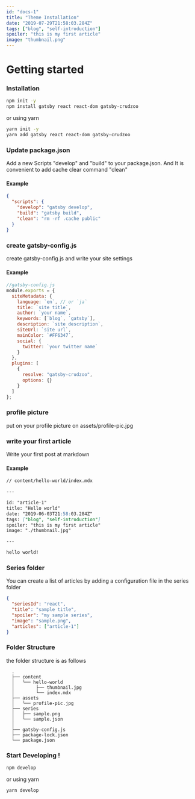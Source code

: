 ```yaml
---
id: "docs-1"
title: "Theme Installation"
date: "2019-07-29T21:58:03.284Z"
tags: ["blog", "self-introduction"]
spoiler: "this is my first article"
image: "thumbnail.png"
---
```


# Getting started

### Installation

```bash
npm init -y
npm install gatsby react react-dom gatsby-crudzoo
```

or using yarn

```bash
yarn init -y
yarn add gatsby react react-dom gatsby-crudzoo
```

### Update package.json

Add a new Scripts "develop" and "build" to your package.json. And It is convenient to add cache clear command "clean"

#### Example

```json
{
  "scripts": {
    "develop": "gatsby develop",
    "build": "gatsby build",
    "clean": "rm -rf .cache public"
  }
}
```

### create gatsby-config.js

create gatsby-config.js and write your site settings

#### Example

```javascript
//gatsby-config.js
module.exports = {
  siteMetadata: {
    language: `en`, // or `ja`
    title: `site title`,
    author: `your name`,
    keywords: [`blog`, `gatsby`],
    description: `site description`,
    siteUrl: `site url`,
    mainColor: `#FF6347`,
    social: {
      twitter: `your twitter name`
    }
  },
  plugins: [
    {
      resolve: "gatsby-crudzoo",
      options: {}
    }
  ]
};
```

### profile picture

put on your profile picture on assets/profile-pic.jpg

### write your first article

Write your first post at markdown

#### Example

```markdown
// content/hello-world/index.mdx

---

id: "article-1"
title: "Hello world"
date: "2019-06-03T21:58:03.284Z"
tags: ["blog", "self-introduction"]
spoiler: "this is my first article"
image: "./thumbnail.jpg"

---

hello world!
```

### Series folder

You can create a list of articles by adding a configuration file in the series folder

```json
{
  "seriesId": "react",
  "title": "sample title",
  "spoiler": "my sample series",
  "image": "sample.png",
  "articles": ["article-1"]
}
```

### Folder Structure

the folder structure is as follows

```
  .
  ├── content
  │   └── hello-world
  │        ├── thumbnail.jpg
  │        └── index.mdx
  ├── assets
  │   └── profile-pic.jpg
  ├── series
  │   ├── sample.png
  │   └── sample.json
  │
  ├── gatsby-config.js
  ├── package-lock.json
  └── package.json
```

### Start Developing !

```bash
npm develop
```

or using yarn

```bash
yarn develop
```
